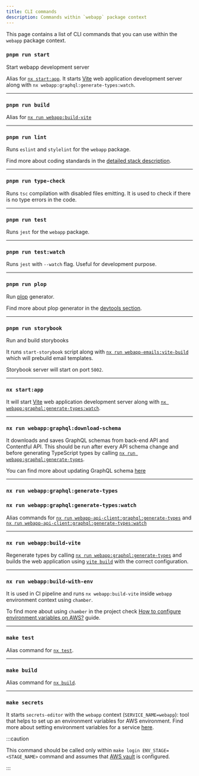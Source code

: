 ```yaml
---
title: CLI commands
description: Commands within `webapp` package context
---
```


This page contains a list of CLI commands that you can use within the `webapp` package context.

### `pnpm run start`

Start webapp development server

Alias for [`nx start:app`](#nx-startapp). It starts [Vite](https://vitejs.dev/) web
application development server along with `nx webapp:graphql:generate-types:watch`.

---

### `pnpm run build`

Alias for [`nx run webapp:build-vite`](#nx-run-webappbuild-vite)

---

### `pnpm run lint`

Runs `eslint` and `stylelint` for the `webapp` package.

Find more about coding standards in the [detailed stack description](../../introduction/stack-description#coding-standards).

---

### `pnpm run type-check`

Runs `tsc` compilation with disabled files emitting. It is used to check if there is no type errors in the code.

---

### `pnpm run test`

Runs `jest` for the `webapp` package.

---

### `pnpm run test:watch`

Runs `jest` with `--watch` flag. Useful for development purpose.

---

### `pnpm run plop`

Run [plop](https://plopjs.com/) generator.

Find more about plop generator in the [devtools section](../../working-with-sb/dev-tools/plop).

---

### `pnpm run storybook`

Run and build storybooks

It runs `start-storybook` script along with [`nx run webapp-emails:vite-build`](../webapp-emails/commands#build-emails)
which will prebuild email templates.

Storybook server will start on port `5002`.

---

### `nx start:app`

It will start [Vite](https://vitejs.dev/) web application development server along with
[`nx webapp:graphql:generate-types:watch`](#nx-run-webappgraphqlgenerate-typeswatch).

---

### `nx run webapp:graphql:download-schema`

It downloads and saves GraphQL schemas from back-end API and Contentful API. This should be run after every API schema
change and before generating TypeScript types by calling
[`nx run webapp:graphql:generate-types`](#nx-run-webappgraphqlgenerate-types).

You can find more about updating GraphQL schema [here](../../working-with-sb/graphql/web-app/update-schema)

---

### `nx run webapp:graphql:generate-types`

### `nx run webapp:graphql:generate-types:watch`

Alias commands for [`nx run webapp-api-client:graphql:generate-types`](../webapp-api-client/commands#nx-run-webapp-api-clientgraphqlgenerate-types) and
[`nx run webapp-api-client:graphql:generate-types:watch`](../webapp-api-client/commands#nx-run-webapp-api-clientgraphqlgenerate-typeswatch)

---

### `nx run webapp:build-vite`


Regenerate types by calling [`nx run webapp:graphql:generate-types`](#nx-run-webappgraphqlgenerate-types) and
builds the web application using [`vite build`](https://vitejs.dev/guide/cli.html#build) with the correct configuration.

---

### `nx run webapp:build-with-env`

It is used in CI pipeline and runs `nx webapp:build-vite` inside `webapp` environment context using `chamber`.

To find more about using `chamber` in the project check [How to configure environment variables on AWS?](../../working-with-sb/infrastructure/env-variables) guide.

---

### `make test`

Alias command for [`nx test`](#pnpm-run-test).

---

### `make build`

Alias command for [`nx build`](#nx-run-webappbuild-vite).

---

### `make secrets`

It starts `secrets-editor` with the `webapp` context (`SERVICE_NAME=webapp`): tool that helps to set up an environment
variables for AWS environment. Find more about setting environment variables for a service
[here](../../working-with-sb/infrastructure/env-variables#using-the-cli-tool).

:::caution

This command should be called only within `make login ENV_STAGE=<STAGE_NAME>` command and assumes that
[AWS vault](../../working-with-sb/infrastructure/initial-setup#aws-vault-profile) is configured.

:::

